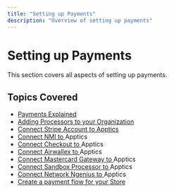 ```yaml
---
title: "Setting up Payments"
description: "Overview of setting up payments"
---
```


# Setting up Payments

This section covers all aspects of setting up payments.

## Topics Covered

- [Payments Explained](https://docs.apptics.ai/Setting-up-Payments/Payments-Explained)
- [Adding Processors to your Organization](https://docs.apptics.ai/Setting-up-Payments/Adding-Processors-to-your-Organization)
- [Connect Stripe Account to Apptics](https://docs.apptics.ai/Setting-up-Payments/Connect-Stripe-Account-to-Apptics)
- [Connect NMI to ](https://docs.apptics.ai/Setting-up-Payments/Connect-NMI-to-Apptics)Apptics
- [Connect Checkout to ](https://docs.apptics.ai/Setting-up-Payments/Connect-Checkout-to-Apptics)Apptics
- [Connect Airwallex to ](https://docs.apptics.ai/Setting-up-Payments/Connect-Airwallex-to-Apptics)Apptics
- [Connect Mastercard Gateway to ](https://docs.apptics.ai/Setting-up-Payments/Connect-Mastercard-to-Apptics)Apptics
- [Connect Sandbox Processor to ](https://docs.apptics.ai/Setting-up-Payments/Connect-Sandbox-Processor-to-Apptics)Apptics
- [Connect Network Ngenius to ](https://docs.apptics.ai/Setting-up-Payments/Connect-Network-Ngenius-to-Apptics)Apptics
- [Create a payment flow for your Store](https://docs.apptics.ai/Setting-up-Payments/Create-a-payment-flow-for-your-store)